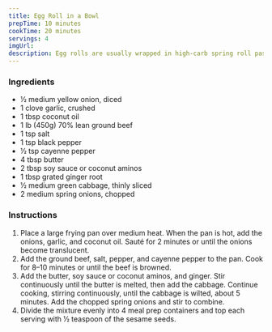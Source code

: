 ```yaml
---
title: Egg Roll in a Bowl
prepTime: 10 minutes
cookTime: 20 minutes
servings: 4
imgUrl:
description: Egg rolls are usually wrapped in high-carb spring roll pastry then deep-fried. These easy-to-assemble bowls remove the excess carbs, but are still loaded with flavor!
---
```


### Ingredients

- 1⁄2 medium yellow onion, diced
- 1 clove garlic, crushed
- 1 tbsp coconut oil
- 1 lb (450g) 70% lean ground beef
- 1 tsp salt
- 1 tsp black pepper
- 1⁄2 tsp cayenne pepper
- 4 tbsp butter
- 2 tbsp soy sauce or coconut aminos
- 1 tbsp grated ginger root
- 1⁄2 medium green cabbage, thinly sliced
- 2 medium spring onions, chopped

### Instructions

1. Place a large frying pan over medium heat. When the pan is hot, add the onions, garlic, and coconut oil. Sauté for 2 minutes or until the onions become translucent.
1. Add the ground beef, salt, pepper, and cayenne pepper to the pan. Cook for 8–10 minutes or until the beef is browned.
1. Add the butter, soy sauce or coconut aminos, and ginger. Stir continuously until the butter is melted, then add the cabbage. Continue cooking, stirring continuously, until the cabbage is wilted, about 5 minutes. Add the chopped spring onions and stir to combine.
1. Divide the mixture evenly into 4 meal prep containers and top each serving with 1⁄2 teaspoon of the sesame seeds.
